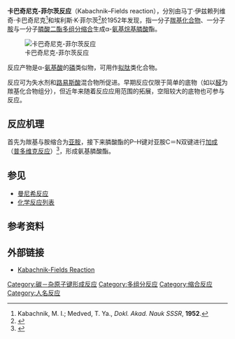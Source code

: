 '''卡巴奇尼克-菲尔茨反应'''（Kabachnik–Fields reaction），分別由马丁·伊兹赖列维奇·卡巴奇尼克<ref>Kabachnik, M. I.; Medved, T. Ya., ''Dokl. Akad. Nauk SSSR'', '''1952'''.</ref>和埃利斯·K·菲尔茨<ref>{{cite journal en|title=The Synthesis of Esters of Substituted Amino Phosphonic Acids|author=Ellis K. Fields|journal=[[J._Am._Chem._Soc.|J. Am. Chem. Soc.]]|year=1952|volume=74|issue=6|pages=1528–1531|doi=10.1021/ja01126a054}}</ref>於1952年发现，指一分子[[羰基化合物|羰基化合物]]、一分子[[胺|胺]]与一分子[[膦酸二酯|膦酸二酯]][[多组分|多组分]][[缩合|缩合]]生成α-[[氨基|氨基]][[烷基膦酸|烷基膦酸]]酯。

[[File:Kabachnik-Fields_Reaction.svg|卡巴奇尼克-菲尔茨反应]]

反应产物是α-[[氨基酸|氨基酸]]的[[磷|磷]]类似物，可用作[[拟肽|拟肽]]类化合物。

反应可为失水剂和[[路易斯酸|路易斯酸]]混合物所促进。早期反应仅限于简单的底物（如以[[醛|醛]]为羰基化合物组分），但近年来随着反应应用范围的拓展，空阻较大的底物也可参与反应。

== 反应机理 ==
首先为羰基与胺缩合为[[亚胺|亚胺]]，接下来膦酸酯的P–H键对亚胺C＝N双键进行[[加成|加成]]（[[普多维克反应|普多维克反应]]）<ref>{{cite journal en|title=Catalytic Kabachnik-Fields reaction: new horizons for old reaction|author=Nikolay S. Zefirov and Elena D. Matveeva|journal=Arkivoc|year=2008|volume=(i)|issue=1-17|url=http://www.arkat-usa.org/get-file/22930/|access-date=2009-10-18|archive-date=2017-08-22|archive-url=https://web.archive.org/web/20170822144755/http://www.arkat-usa.org/get-file/22930/|dead-url=no}}</ref>，形成氨基膦酸酯。

== 参见 ==
* [[曼尼希反应|曼尼希反应]]
* [[化学反应列表|化学反应列表]]

== 参考资料 ==
{{Reflist}}

== 外部链接 ==
* [https://www.organic-chemistry.org/namedreactions/kabachnik-fields-reaction.shtm Kabachnik-Fields Reaction]{{Wayback|url=https://www.organic-chemistry.org/namedreactions/kabachnik-fields-reaction.shtm |date=20201203070231 }}

[[Category:碳－杂原子键形成反应|Category:碳－杂原子键形成反应]]
[[Category:多组分反应|Category:多组分反应]]
[[Category:缩合反应|Category:缩合反应]]
[[Category:人名反应|Category:人名反应]]